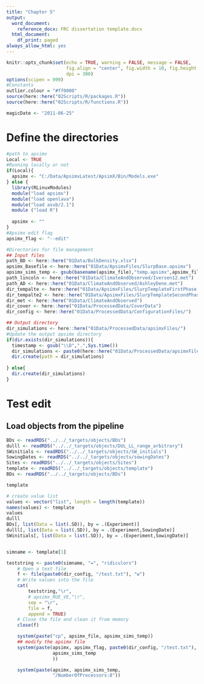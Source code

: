```yaml
---
title: "Chapter 5"
output:
  word_document:
    reference_docx: FRC dissertation template.docx
  html_document:
    df_print: paged
always_allow_html: yes
---
```


```r
knitr::opts_chunk$set(echo = TRUE, warning = FALSE, message = FALSE,
                      fig.align = "center", fig.width = 10, fig.height = 7, 
                      dpi = 300)
options(scipen = 999)
#Constants
outlier.colour = "#ff0000"
source(here::here("02Scripts/R/packages.R"))
source(here::here("02Scripts/R/functions.R"))

magicDate <- "2011-06-25"
```

# Define the directories 

```r
#path to apsimx 
Local <- TRUE
#Running locally or not
if(Local){
  apsimx <- "C:/Data/ApsimxLatest/ApsimX/Bin/Models.exe"
} else { 
  library(RLinuxModules)
  module("load apsimx")
  module("load openlava")
  module("load asub/2.1")
  module ("load R")
  
  apsimx <- ""
}
#Apsimx edit flag
apsimx_flag <- "--edit"

#Directories for file management 
## Input files
path_BD <- here::here("01Data/BulkDensity.xlsx")
apsimx_Basefile <- here::here("01Data/ApsimxFiles/SlurpBase.apsimx")
apsimx_sims_temp <- gsub(basename(apsimx_file),"temp.apsimx",apsimx_file)
path_lincoln <- here::here("01Data/ClimateAndObserved/Iversen12.met")
path_AD <- here::here("01Data/ClimateAndObserved/AshleyDene.met")
dir_tempalte <- here::here("01Data/ApsimxFiles/SlurpTemplateFirstPhase.txt")
dir_tempalte2 <- here::here("01Data/ApsimxFiles/SlurpTemplateSecondPhase.txt")
dir_met <- here::here("01Data/ClimateAndObserved")
dir_cover <- here::here("01Data/ProcessedData/CoverData")
dir_config <- here::here("01Data/ProcessedData/ConfigurationFiles/")

## Output directory
dir_simulations <- here::here("01Data/ProcessedData/apsimxFiles/")
#Update the output apsimx directory
if(dir.exists(dir_simulations)){
  timestamp <- gsub("\\D",".",Sys.time())
  dir_simulations <- paste0(here::here("01Data/ProcessedData/apsimxFiles"), timestamp)
  dir.create(path = dir_simulations)
  
} else{
  dir.create(dir_simulations)
}

```

# Test edit 

## Load objects from the pipeline
```r
BDs <- readRDS("../../_targets/objects/BDs")
dulll <- readRDS("../../_targets/objects/DUL_LL_range_arbitrary")
SWinitials <- readRDS("../../_targets/objects/SW_initials")
SowingDates <- readRDS("../../_targets/objects/sowingDates")
Sites <- readRDS("../../_targets/objects/Sites")
template <- readRDS("../../_targets/objects/template")
BDs <- readRDS("../../_targets/objects/BDs")

template

# create value list
values <- vector("list", length = length(template))
names(values) <- template
values
dulll
BDs[, list(Data = list(.SD)), by = .(Experiment)]
dulll[, list(Data = list(.SD)), by = .(Experiment,SowingDate)]
SWinitials[, list(Data = list(.SD)), by = .(Experiment,SowingDate)]


simname <- template[1]

teststring <- paste0(simname, "=", "ridiculors")
    # Open a text file
    f <- file(paste0(dir_config, "/test.txt"), "w")
    # Write values into the file 
    cat(
        teststring,"\r",
        # apsimx_RUE_VE,"\r",
        sep = "\r", 
        file = f, 
        append = TRUE)
    # Close the file and clean it from memory 
    close(f)

    system(paste("cp", apsimx_file, apsimx_sims_temp))
    ## modify the apsimx file 
    system(paste(apsimx, apsimx_flag, paste0(dir_config, "/test.txt"), 
                 apsimx_sims_temp
                 ))

    system(paste(apsimx, apsimx_sims_temp, 
                 "/NumberOfProcessors:8"))
```



































